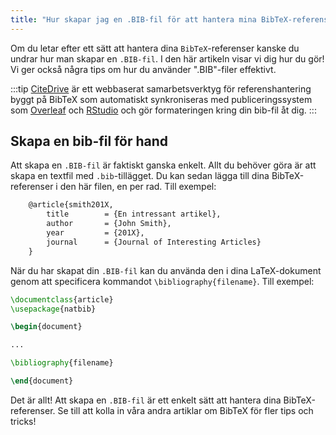 ```yaml
---
title: "Hur skapar jag en .BIB-fil för att hantera mina BibTeX-referenser?"
---
```



Om du letar efter ett sätt att hantera dina `BibTeX`-referenser kanske du undrar hur man skapar en `.BIB-fil`. I den här artikeln visar vi dig hur du gör! Vi ger också några tips om hur du använder ".BIB"-filer effektivt.

:::tip
[CiteDrive](https://www.citedrive.com/) är ett webbaserat samarbetsverktyg för referenshantering byggt på BibTeX som automatiskt synkroniseras med publiceringssystem som [Overleaf](https://www.overleaf.com/blog/citedrive-easy-reference-management-for-overleaf) och [RStudio](https://citedrive.medium.com/bibliography-management-in-r-markdown-with-citedrive-and-rstudio-2585699dd619) och gör formateringen kring din bib-fil åt dig.
:::

<CiteDrive />

## Skapa en bib-fil för hand

Att skapa en `.BIB-fil` är faktiskt ganska enkelt. Allt du behöver göra är att skapa en textfil med `.bib`-tillägget. Du kan sedan lägga till dina BibTeX-referenser i den här filen, en per rad. Till exempel:

```latex
	@article{smith201X,
		title        = {En intressant artikel},
		author       = {John Smith},
		year         = {201X},
		journal      = {Journal of Interesting Articles}
	}
```

När du har skapat din `.BIB-fil` kan du använda den i dina LaTeX-dokument genom att specificera kommandot `\bibliography{filename}`. Till exempel:

```latex
\documentclass{article}
\usepackage{natbib}

\begin{document}

...

\bibliography{filename}

\end{document}
```

Det är allt! Att skapa en `.BIB-fil` är ett enkelt sätt att hantera dina BibTeX-referenser. Se till att kolla in våra andra artiklar om BibTeX för fler tips och tricks!